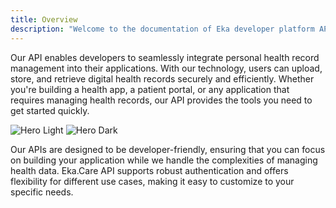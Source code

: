 ```yaml
---
title: Overview
description: "Welcome to the documentation of Eka developer platform APIs"
---
```


Our API enables developers to seamlessly integrate personal health record management into their applications. With our technology, users can upload, store, and retrieve digital health records securely and efficiently. Whether you're building a health app, a patient portal, or any application that requires managing health records, our API provides the tools you need to get started quickly.

<img
  className="block dark:hidden"
  src="/images/hero-light.png"
  alt="Hero Light"
/>
<img
  className="hidden dark:block"
  src="/images/hero-dark.png"
  alt="Hero Dark"
/>

Our APIs are designed to be developer-friendly, ensuring that you can focus on building your application while we handle the complexities of managing health data. Eka.Care API supports robust authentication and offers flexibility for different use cases, making it easy to customize to your specific needs.